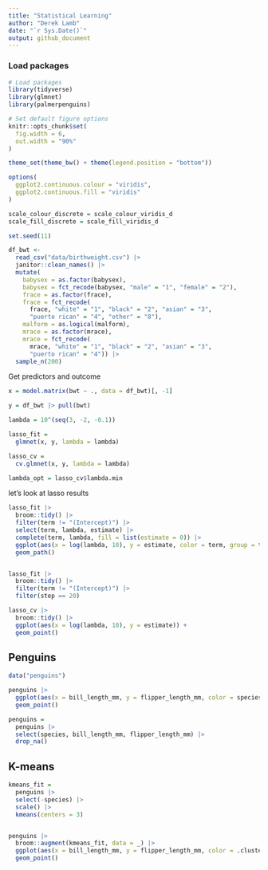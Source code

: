 ```yaml
---
title: "Statistical Learning"
author: "Derek Lamb"
date: "`r Sys.Date()`"
output: github_document
---
```

### Load packages
```r
# Load packages
library(tidyverse)
library(glmnet)
library(palmerpenguins)

# Set default figure options
knitr::opts_chunk$set(
  fig.width = 6,
  out.width = "90%"
)

theme_set(theme_bw() + theme(legend.position = "bottom"))

options(
  ggplot2.continuous.colour = "viridis",
  ggplot2.continuous.fill = "viridis"
)

scale_colour_discrete = scale_colour_viridis_d
scale_fill_discrete = scale_fill_viridis_d

set.seed(11)
```


```r
df_bwt <- 
  read_csv("data/birthweight.csv") |> 
  janitor::clean_names() |>
  mutate(
    babysex = as.factor(babysex),
    babysex = fct_recode(babysex, "male" = "1", "female" = "2"),
    frace = as.factor(frace),
    frace = fct_recode(
      frace, "white" = "1", "black" = "2", "asian" = "3", 
      "puerto rican" = "4", "other" = "8"),
    malform = as.logical(malform),
    mrace = as.factor(mrace),
    mrace = fct_recode(
      mrace, "white" = "1", "black" = "2", "asian" = "3", 
      "puerto rican" = "4")) |> 
  sample_n(200)
```

Get predictors and outcome

```r
x = model.matrix(bwt ~ ., data = df_bwt)[, -1]

y = df_bwt |> pull(bwt)
```

```r
lambda = 10^(seq(3, -2, -0.1))

lasso_fit = 
  glmnet(x, y, lambda = lambda)

lasso_cv =
  cv.glmnet(x, y, lambda = lambda)

lambda_opt = lasso_cv$lambda.min
```

let's look at lasso results

```r
lasso_fit |> 
  broom::tidy() |> 
  filter(term != "(Intercept)") |> 
  select(term, lambda, estimate) |> 
  complete(term, lambda, fill = list(estimate = 0)) |> 
  ggplot(aes(x = log(lambda, 10), y = estimate, color = term, group = term)) +
  geom_path()


lasso_fit |> 
  broom::tidy() |> 
  filter(term != "(Intercept)") |> 
  filter(step == 20)

```


```r
lasso_cv |> 
  broom::tidy() |> 
  ggplot(aes(x = log(lambda, 10), y = estimate)) +
  geom_point()
```

## Penguins

```r
data("penguins")

penguins |> 
  ggplot(aes(x = bill_length_mm, y = flipper_length_mm, color = species)) +
  geom_point()

penguins = 
  penguins |> 
  select(species, bill_length_mm, flipper_length_mm) |> 
  drop_na()
```

## K-means

```r
kmeans_fit = 
  penguins |> 
  select(-species) |> 
  scale() |> 
  kmeans(centers = 3)


penguins |> 
  broom::augment(kmeans_fit, data = _) |> 
  ggplot(aes(x = bill_length_mm, y = flipper_length_mm, color = .cluster)) +
  geom_point()
```

